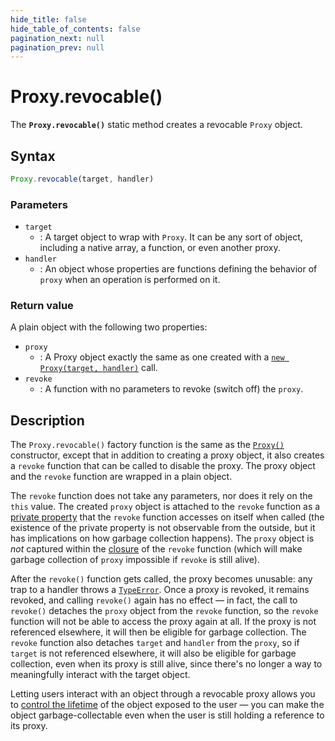 ```yaml
---
hide_title: false
hide_table_of_contents: false
pagination_next: null
pagination_prev: null
---
```

# Proxy.revocable()

The **`Proxy.revocable()`** static method creates a revocable `Proxy` object.

## Syntax

```js
Proxy.revocable(target, handler)
```

### Parameters

- `target`
  - : A target object to wrap with `Proxy`. It can be any sort of object, including a native array, a function, or even another proxy.
- `handler`
  - : An object whose properties are functions defining the behavior of `proxy` when an operation is performed on it.

### Return value

A plain object with the following two properties:

- `proxy`
  - : A Proxy object exactly the same as one created with a [`new Proxy(target, handler)`](../../globals/Proxy/Proxy.mdx) call.
- `revoke`
  - : A function with no parameters to revoke (switch off) the `proxy`.

## Description

The `Proxy.revocable()` factory function is the same as the [`Proxy()`](../../globals/Proxy/Proxy.mdx) constructor, except that in addition to creating a proxy object, it also creates a `revoke` function that can be called to disable the proxy. The proxy object and the `revoke` function are wrapped in a plain object.

The `revoke` function does not take any parameters, nor does it rely on the `this` value. The created `proxy` object is attached to the `revoke` function as a [private property](https://developer.mozilla.org/docs/Web/JavaScript/Reference/Classes/Private_class_fields) that the `revoke` function accesses on itself when called (the existence of the private property is not observable from the outside, but it has implications on how garbage collection happens). The `proxy` object is _not_ captured within the [closure](https://developer.mozilla.org/docs/Web/JavaScript/Closures) of the `revoke` function (which will make garbage collection of `proxy` impossible if `revoke` is still alive).

After the `revoke()` function gets called, the proxy becomes unusable: any trap to a handler throws a [`TypeError`](../../globals/TypeError/TypeError.mdx). Once a proxy is revoked, it remains revoked, and calling `revoke()` again has no effect — in fact, the call to `revoke()` detaches the `proxy` object from the `revoke` function, so the `revoke` function will not be able to access the proxy again at all. If the proxy is not referenced elsewhere, it will then be eligible for garbage collection. The `revoke` function also detaches `target` and `handler` from the `proxy`, so if `target` is not referenced elsewhere, it will also be eligible for garbage collection, even when its proxy is still alive, since there's no longer a way to meaningfully interact with the target object.

Letting users interact with an object through a revocable proxy allows you to [control the lifetime](https://developer.mozilla.org/docs/Web/JavaScript/Memory_Management) of the object exposed to the user — you can make the object garbage-collectable even when the user is still holding a reference to its proxy.

